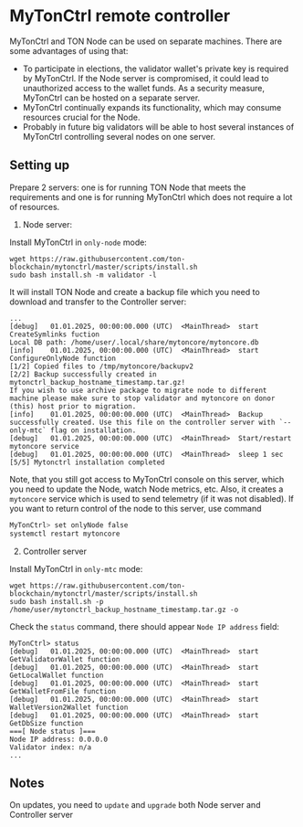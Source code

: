 
# MyTonCtrl remote controller

MyTonCtrl and TON Node can be used on separate machines. There are some advantages of using that:

* To participate in elections, the validator wallet's private key is required by MyTonCtrl. If the Node server
  is compromised, it could lead to unauthorized access to the wallet funds. As a security measure, MyTonCtrl can be hosted on a separate server.
* MyTonCtrl continually expands its functionality, which may consume resources crucial for the Node.
* Probably in future big validators will be able to host several instances of MyTonCtrl controlling several nodes on one server.

## Setting up

Prepare 2 servers: one is for running TON Node that meets the requirements and one is for running MyTonCtrl which does not require a lot of resources.

1. Node server:

Install MyTonCtrl in `only-node` mode:

```
wget https://raw.githubusercontent.com/ton-blockchain/mytonctrl/master/scripts/install.sh
sudo bash install.sh -m validator -l
```

It will install TON Node and create a backup file which you need to download and transfer to the Controller server:

```log
...
[debug]   01.01.2025, 00:00:00.000 (UTC)  <MainThread>  start CreateSymlinks fuction
Local DB path: /home/user/.local/share/mytoncore/mytoncore.db
[info]    01.01.2025, 00:00:00.000 (UTC)  <MainThread>  start ConfigureOnlyNode function
[1/2] Copied files to /tmp/mytoncore/backupv2
[2/2] Backup successfully created in mytonctrl_backup_hostname_timestamp.tar.gz!
If you wish to use archive package to migrate node to different machine please make sure to stop validator and mytoncore on donor (this) host prior to migration.
[info]    01.01.2025, 00:00:00.000 (UTC)  <MainThread>  Backup successfully created. Use this file on the controller server with `--only-mtc` flag on installation.
[debug]   01.01.2025, 00:00:00.000 (UTC)  <MainThread>  Start/restart mytoncore service
[debug]   01.01.2025, 00:00:00.000 (UTC)  <MainThread>  sleep 1 sec
[5/5] Mytonctrl installation completed
```

Note, that you still got access to MyTonCtrl console on this server, which you need to update the Node, watch Node metrics, etc.
Also, it creates a `mytoncore` service which is used to send telemetry (if it was not disabled).
If you want to return control of the node to this server, use command

```bash
MyTonCtrl> set onlyNode false
systemctl restart mytoncore
```

2. Controller server

Install MyTonCtrl in `only-mtc` mode:

```
wget https://raw.githubusercontent.com/ton-blockchain/mytonctrl/master/scripts/install.sh
sudo bash install.sh -p /home/user/mytonctrl_backup_hostname_timestamp.tar.gz -o
```

Check the `status` command, there should appear `Node IP address` field:

```log
MyTonCtrl> status
[debug]   01.01.2025, 00:00:00.000 (UTC)  <MainThread>  start GetValidatorWallet function
[debug]   01.01.2025, 00:00:00.000 (UTC)  <MainThread>  start GetLocalWallet function
[debug]   01.01.2025, 00:00:00.000 (UTC)  <MainThread>  start GetWalletFromFile function
[debug]   01.01.2025, 00:00:00.000 (UTC)  <MainThread>  start WalletVersion2Wallet function
[debug]   01.01.2025, 00:00:00.000 (UTC)  <MainThread>  start GetDbSize function
===[ Node status ]===
Node IP address: 0.0.0.0
Validator index: n/a
...
```

## Notes

On updates, you need to `update` and `upgrade` both Node server and Controller server

<Feedback />
